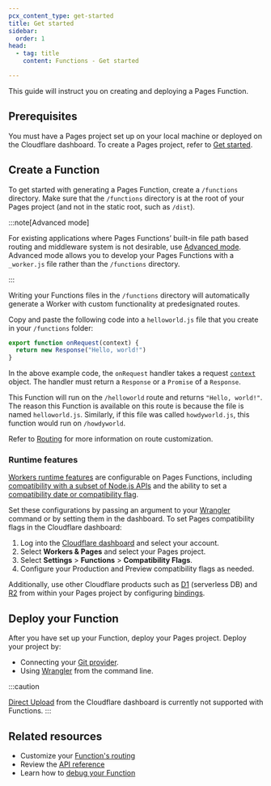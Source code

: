 ```yaml
---
pcx_content_type: get-started
title: Get started
sidebar:
  order: 1
head:
  - tag: title
    content: Functions - Get started

---
```


This guide will instruct you on creating and deploying a Pages Function.

## Prerequisites

You must have a Pages project set up on your local machine or deployed on the Cloudflare dashboard. To create a Pages project, refer to [Get started](/pages/get-started/).

## Create a Function

To get started with generating a Pages Function, create a `/functions` directory. Make sure that the `/functions` directory is at the root of your Pages project (and not in the static root, such as `/dist`).

:::note[Advanced mode]


For existing applications where Pages Functions’ built-in file path based routing and middleware system is not desirable, use [Advanced mode](/pages/functions/advanced-mode/). Advanced mode allows you to develop your Pages Functions with a `_worker.js` file rather than the `/functions` directory.


:::

Writing your Functions files in the `/functions` directory will automatically generate a Worker with custom functionality at predesignated routes.

Copy and paste the following code into a `helloworld.js` file that you create in your `/functions` folder:

```js
export function onRequest(context) {
  return new Response("Hello, world!")
}
```

In the above example code, the `onRequest` handler takes a request [`context`](/pages/functions/api-reference/#eventcontext) object. The handler must return a `Response` or a `Promise` of a `Response`.

This Function will run on the `/helloworld` route and returns `"Hello, world!"`. The reason this Function is available on this route is because the file is named `helloworld.js`. Similarly, if this file was called `howdyworld.js`, this function would run on `/howdyworld`.

Refer to [Routing](/pages/functions/routing/) for more information on route customization.

### Runtime features

[Workers runtime features](/workers/runtime-apis/) are configurable on Pages Functions, including [compatibility with a subset of Node.js APIs](/workers/runtime-apis/nodejs) and the ability to set a [compatibility date or compatibility flag](/workers/configuration/compatibility-dates/).

Set these configurations by passing an argument to your [Wrangler](/workers/wrangler/commands/#dev-1) command or by setting them in the dashboard. To set Pages compatibility flags in the Cloudflare dashboard:

1. Log into the [Cloudflare dashboard](https://dash.cloudflare.com) and select your account.
2. Select **Workers & Pages** and select your Pages project.
3. Select **Settings** > **Functions** > **Compatibility Flags**.
4. Configure your Production and Preview compatibility flags as needed.

Additionally, use other Cloudflare products such as [D1](/d1/) (serverless DB) and [R2](/r2/) from within your Pages project by configuring [bindings](/pages/functions/bindings/).

## Deploy your Function

After you have set up your Function, deploy your Pages project. Deploy your project by:

* Connecting your [Git provider](/pages/get-started/git-integration/).
* Using [Wrangler](/workers/wrangler/commands/#pages) from the command line.

:::caution

[Direct Upload](/pages/get-started/direct-upload/) from the Cloudflare dashboard is currently not supported with Functions.
:::

## Related resources

* Customize your [Function's routing](/pages/functions/routing/)
* Review the [API reference](/pages/functions/api-reference/)
* Learn how to [debug your Function](/pages/functions/debugging-and-logging/)
